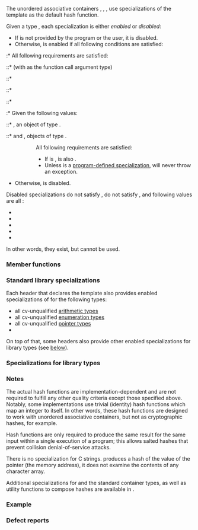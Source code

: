 {{cpp/title|hash}}
{{cpp/utility/hash/navbar}}

{{dcl begin}}
{{dcl header|bitset}}
{{dcl header|coroutine}}
{{dcl header|chrono|notes={{mark since c++26}}}}
{{dcl header|filesystem}}
{{dcl header|functional}}
{{dcl header|memory}}
{{dcl header|optional}}
{{dcl header|stacktrace}}
{{dcl header|string}}
{{dcl header|string_view}}
{{dcl header|system_error}}
{{dcl header|text_encoding}}
{{dcl header|thread}}
{{dcl header|typeindex}}
{{dcl header|variant}}
{{dcl header|vector}}
{{dcl|since=c++11|
template&lt; class Key &gt;
struct hash;
}}
{{dcl end}}

The unordered associative containers {{lc|std::unordered_set}}, {{lc|std::unordered_multiset}}, {{lc|std::unordered_map}}, {{lc|std::unordered_multimap}} use specializations of the template {{tt|std::hash}} as the default hash function.

Given a type {{tt|Key}}, each specialization {{tt|std::hash&lt;Key&gt;}} is either ''enabled'' or ''disabled''{{sep}}:
* If {{tt|std::hash&lt;Key&gt;}} is not provided by the program or the user, it is disabled.
* Otherwise, {{tt|std::hash&lt;Key&gt;}} is enabled if all following conditions are satisfied:
:* All following requirements are satisfied:
::* {{named req|Hash}} (with {{tt|Key}} as the function call argument type)
::* {{named req|DefaultConstructible}}
::* {{named req|CopyAssignable}}
::* {{named req|Swappable}}
:* Given the following values:
::* {{c|h}}, an object of type {{tt|std::hash&lt;Key&gt;}}.
::* {{c|k1}} and {{c|k2}}, objects of type {{tt|Key}}.
:: All following requirements are satisfied:
::* If {{c|1=k1 == k2}} is {{c|true}}, {{c|1=h(k1) == h(k2)}} is also {{c|true}}.
::* Unless {{tt|std::hash&lt;Key&gt;}} is a [[cpp/language/type#Program-defined type|program-defined specialization]], {{c|h(k1)}} will never throw an exception.
* Otherwise, {{tt|std::hash&lt;Key&gt;}} is disabled.

Disabled specializations do not satisfy {{named req|Hash}}, do not satisfy {{named req|FunctionObject}}, and following values are all {{c|false}}:
* {{c|std::is_default_constructible&lt;std::hash&lt;Key&gt;&gt;::value}}
* {{c|std::is_copy_constructible&lt;std::hash&lt;Key&gt;&gt;::value}}
* {{c|std::is_move_constructible&lt;std::hash&lt;Key&gt;&gt;::value}}
* {{c|std::is_copy_assignable&lt;std::hash&lt;Key&gt;&gt;::value}}
* {{c|std::is_move_assignable&lt;std::hash&lt;Key&gt;&gt;::value}}

In other words, they exist, but cannot be used.

{{rrev|until=c++20|
===Nested types===
{{dsc begin}}
{{dsc hitem|Name|Definition}}
{{dsc|{{tt|argument_type}} {{mark deprecated c++17}}|{{tt|Key}}}}
{{dsc|{{tt|result_type}} {{mark deprecated c++17}}|{{lc|std::size_t}}}}
{{dsc end}}
}}

===Member functions===
{{dsc begin}}
{{dsc mem ctor|cpp/utility/hash/hash|constructs a hash function object}}
{{dsc mem fun|cpp/utility/hash/operator()|calculates the hash of the argument}}
{{dsc end}}

===Standard library specializations===
Each header that declares the template {{tt|std::hash}} also provides enabled specializations of {{tt|std::hash}} for the following types:
* all cv-unqualified [[cpp/language/types|arithmetic types]]
* all cv-unqualified [[cpp/language/enum|enumeration types]]
* all cv-unqualified [[cpp/language/pointer|pointer types]]
* {{lc|std::nullptr_t}}

On top of that, some headers also provide other enabled {{tt|std::hash}} specializations for library types (see [[#Specializations for library types|below]]).

{{rrev|since=c++17|&lt;!-- P0599R1, not a DR in P0636R2 --&gt;
For all {{tt|std::hash}} specializations provided by the standard library except the following, all their member functions are {{c/core|noexcept}}:
* {{ltt|cpp/utility/optional/hash|std::hash&lt;std::optional&gt;}}
* {{ltt|cpp/utility/variant/hash|std::hash&lt;std::variant&gt;}}
* {{ltt|cpp/memory/unique_ptr/hash|std::hash&lt;std::unique_ptr&gt;}}
{{rrev|since=c++26|
* {{ltt|cpp/chrono/duration/hash|std::hash&lt;std::chrono::duration&gt;}}
* {{ltt|cpp/chrono/time_point/hash|std::hash&lt;std::chrono::time_point&gt;}}
* {{ltt|cpp/chrono/zoned_time/hash|std::hash&lt;std::chrono::zoned_time&gt;}}
}}
}}

===Specializations for library types===
{{dsc begin}}
{{dsc inc|cpp/coroutine/coroutine_handle/dsc hash}}
{{dsc inc|cpp/error/error_code/dsc hash}}
{{dsc inc|cpp/error/error_condition/dsc hash}}
{{dsc inc|cpp/utility/stacktrace_entry/dsc hash}}
{{dsc inc|cpp/utility/basic_stacktrace/dsc hash}}
{{dsc inc|cpp/utility/optional/dsc hash}}
{{dsc inc|cpp/utility/variant/dsc hash}}
{{dsc ptclass|cpp/utility/variant/monostate#Helper classes|title=std::hash{{dsc small|&lt;std::monostate&gt;}}|notes={{mark c++17}}|hash support for {{lc|std::monostate}}}}
{{dsc inc|cpp/utility/bitset/dsc hash}}
{{dsc inc|cpp/memory/unique_ptr/dsc hash}}
{{dsc inc|cpp/memory/shared_ptr/dsc hash}}
{{dsc inc|cpp/types/type_index/dsc hash}}
{{dsc inc|cpp/string/basic_string/dsc hash}}
{{dsc inc|cpp/string/basic_string_view/dsc hash}}
{{dsc inc|cpp/text/text_encoding/dsc hash}}
{{dsc ptclass|cpp/container/vector bool/hash|title=std::hash{{dsc small|&lt;std::vector&lt;bool&gt;&gt;}}|hash support for {{ltt|cpp/container/vector bool|std::vector&lt;bool&gt;}}|notes={{mark c++11}}}}
{{dsc inc|cpp/filesystem/path/dsc hash}}
{{dsc inc|cpp/thread/thread/id/dsc hash}}
{{dsc hash|cpp/chrono/duration|nested=true|notes={{mark c++26}}}}
{{dsc hash|cpp/chrono/time_point|nested=true|notes={{mark c++26}}}}
{{dsc hash|cpp/chrono/day|nested=true|notes={{mark c++26}}}}
{{dsc hash|cpp/chrono/month|nested=true|notes={{mark c++26}}}}
{{dsc hash|cpp/chrono/year|nested=true|notes={{mark c++26}}}}
{{dsc hash|cpp/chrono/weekday|nested=true|notes={{mark c++26}}}}
{{dsc hash|cpp/chrono/weekday_indexed|nested=true|notes={{mark c++26}}}}
{{dsc hash|cpp/chrono/weekday_last|nested=true|notes={{mark c++26}}}}
{{dsc hash|cpp/chrono/month_day|nested=true|notes={{mark c++26}}}}
{{dsc hash|cpp/chrono/month_day_last|nested=true|notes={{mark c++26}}}}
{{dsc hash|cpp/chrono/month_weekday|nested=true|notes={{mark c++26}}}}
{{dsc hash|cpp/chrono/month_weekday_last|nested=true|notes={{mark c++26}}}}
{{dsc hash|cpp/chrono/year_month|nested=true|notes={{mark c++26}}}}
{{dsc hash|cpp/chrono/year_month_day|nested=true|notes={{mark c++26}}}}
{{dsc hash|cpp/chrono/year_month_day_last|nested=true|notes={{mark c++26}}}}
{{dsc hash|cpp/chrono/year_month_weekday|nested=true|notes={{mark c++26}}}}
{{dsc hash|cpp/chrono/year_month_weekday_last|nested=true|notes={{mark c++26}}}}
{{dsc hash|cpp/chrono/zoned_time|nested=true|notes={{mark c++26}}}}
{{dsc hash|cpp/chrono/leap_second|nested=true|notes={{mark c++26}}}}
{{dsc end}}

===Notes===
The actual hash functions are implementation-dependent and are not required to fulfill any other quality criteria except those specified above. Notably, some implementations use trivial (identity) hash functions which map an integer to itself. In other words, these hash functions are designed to work with unordered associative containers, but not as cryptographic hashes, for example.

Hash functions are only required to produce the same result for the same input within a single execution of a program; this allows salted hashes that prevent collision denial-of-service attacks.

There is no specialization for C strings. {{c/core|std::hash&lt;const char*&gt;}} produces a hash of the value of the pointer (the memory address), it does not examine the contents of any character array.

Additional specializations for {{lc|std::pair}} and the standard container types, as well as utility functions to compose hashes are available in [https://www.boost.org/doc/libs/release/libs/container_hash/doc/html/hash.html#ref {{tt|boost::hash}}].

===Example===
{{example
|code=
#include &lt;cstddef&gt;
#include &lt;functional&gt;
#include &lt;iomanip&gt;
#include &lt;iostream&gt;
#include &lt;string&gt;
#include &lt;unordered_set&gt;

struct S
{
    std::string first_name;
    std::string last_name;
    bool operator==(const S&amp;) const = default; // since C++20
};

// Before C++20.
// bool operator==(const S&amp; lhs, const S&amp; rhs)
// {
//     return lhs.first_name == rhs.first_name &amp;&amp; lhs.last_name == rhs.last_name;
// }

// Custom hash can be a standalone function object.
struct MyHash
{
    std::size_t operator()(const S&amp; s) const noexcept
    {
        std::size_t h1 = std::hash&lt;std::string&gt;{}(s.first_name);
        std::size_t h2 = std::hash&lt;std::string&gt;{}(s.last_name);
        return h1 ^ (h2 &lt;&lt; 1); // or use boost::hash_combine
    }
};

// Custom specialization of std::hash can be injected in namespace std.
template&lt;&gt;
struct std::hash&lt;S&gt;
{
    std::size_t operator()(const S&amp; s) const noexcept
    {
        std::size_t h1 = std::hash&lt;std::string&gt;{}(s.first_name);
        std::size_t h2 = std::hash&lt;std::string&gt;{}(s.last_name);
        return h1 ^ (h2 &lt;&lt; 1); // or use boost::hash_combine
    }
};

int main()
{
    std::string str = "Meet the new boss...";
    std::size_t str_hash = std::hash&lt;std::string&gt;{}(str);
    std::cout &lt;&lt; "hash(" &lt;&lt; std::quoted(str) &lt;&lt; ") =\t" &lt;&lt; str_hash &lt;&lt; '\n';
    
    S obj = {"Hubert", "Farnsworth"};
    // Using the standalone function object.
    std::cout &lt;&lt; "hash(" &lt;&lt; std::quoted(obj.first_name) &lt;&lt; ", "
              &lt;&lt; std::quoted(obj.last_name) &lt;&lt; ") =\t"
              &lt;&lt; MyHash{}(obj) &lt;&lt; " (using MyHash) or\n\t\t\t\t"
              &lt;&lt; std::hash&lt;S&gt;{}(obj) &lt;&lt; " (using injected specialization)\n";
    
    // Custom hash makes it possible to use custom types in unordered containers.
    // The example will use the injected std::hash&lt;S&gt; specialization above,
    // to use MyHash instead, pass it as a second template argument.
    std::unordered_set&lt;S&gt; names = {obj, {"Bender", "Rodriguez"}, {"Turanga", "Leela"}&lt;!----&gt;};
    for (auto const&amp; s: names)
        std::cout &lt;&lt; std::quoted(s.first_name) &lt;&lt; ' '
                  &lt;&lt; std::quoted(s.last_name) &lt;&lt; '\n';
}
|p=true
|output=
hash("Meet the new boss...") =  10656026664466977650
hash("Hubert", "Farnsworth") =  12922914235676820612 (using MyHash) or
                                12922914235676820612 (using injected specialization)
"Bender" "Rodriguez"
"Turanga" "Leela"
"Hubert" "Farnsworth"
}}

===Defect reports===
{{dr list begin}}
{{dr list item|wg=lwg|dr=2119|std=C++11|before=specializations for extended integer types were missing|after=provided}}
{{dr list item|wg=lwg|dr=2148|std=C++11|before=specializations for enumerations were missing|after=provided}}
{{dr list item|wg=lwg|dr=2543|std=C++11|before={{tt|std::hash}} might not be SFINAE-friendly|after=made SFINAE-friendly}}
{{dr list item|wg=lwg|dr=2817|std=C++11|before=specialization for {{lc|std::nullptr_t}} was missing|after=provided}}
{{dr list end}}

{{langlinks|de|es|fr|it|ja|pt|ru|zh}}